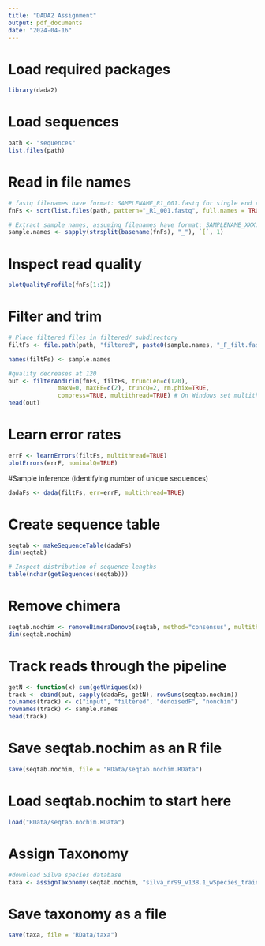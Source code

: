 ```yaml
---
title: "DADA2 Assignment"
output: pdf_documents 
date: "2024-04-16"
---
```



# Load required packages
```r
library(dada2)
```

# Load sequences
```r
path <- "sequences"
list.files(path)
```

# Read in file names
```r
# fastq filenames have format: SAMPLENAME_R1_001.fastq for single end reads. add more for paired end reads
fnFs <- sort(list.files(path, pattern="_R1_001.fastq", full.names = TRUE))

# Extract sample names, assuming filenames have format: SAMPLENAME_XXX.fastq
sample.names <- sapply(strsplit(basename(fnFs), "_"), `[`, 1)
```

# Inspect read quality
```r
plotQualityProfile(fnFs[1:2])
```

# Filter and trim
```r
# Place filtered files in filtered/ subdirectory
filtFs <- file.path(path, "filtered", paste0(sample.names, "_F_filt.fastq.gz"))

names(filtFs) <- sample.names

#quality decreases at 120
out <- filterAndTrim(fnFs, filtFs, truncLen=c(120),
              maxN=0, maxEE=c(2), truncQ=2, rm.phix=TRUE,
              compress=TRUE, multithread=TRUE) # On Windows set multithread=FALSE
head(out)
```

# Learn error rates
```r
errF <- learnErrors(filtFs, multithread=TRUE)
plotErrors(errF, nominalQ=TRUE)
```

#Sample inference (identifying number of unique sequences)
```r
dadaFs <- dada(filtFs, err=errF, multithread=TRUE)
```

# Create sequence table
```r
seqtab <- makeSequenceTable(dadaFs)
dim(seqtab)

# Inspect distribution of sequence lengths
table(nchar(getSequences(seqtab)))
```

# Remove chimera
```r
seqtab.nochim <- removeBimeraDenovo(seqtab, method="consensus", multithread=TRUE, verbose=TRUE)
dim(seqtab.nochim)
```

# Track reads through the pipeline
```r
getN <- function(x) sum(getUniques(x))
track <- cbind(out, sapply(dadaFs, getN), rowSums(seqtab.nochim))
colnames(track) <- c("input", "filtered", "denoisedF", "nonchim")
rownames(track) <- sample.names
head(track)
```

# Save seqtab.nochim as an R file
```r
save(seqtab.nochim, file = "RData/seqtab.nochim.RData")
```

# Load seqtab.nochim to start here
```r
load("RData/seqtab.nochim.RData")
```

# Assign Taxonomy
```r

#download Silva species database
taxa <- assignTaxonomy(seqtab.nochim, "silva_nr99_v138.1_wSpecies_train_set.fa.gz")
```
# Save taxonomy as a file
```r
save(taxa, file = "RData/taxa")
```

